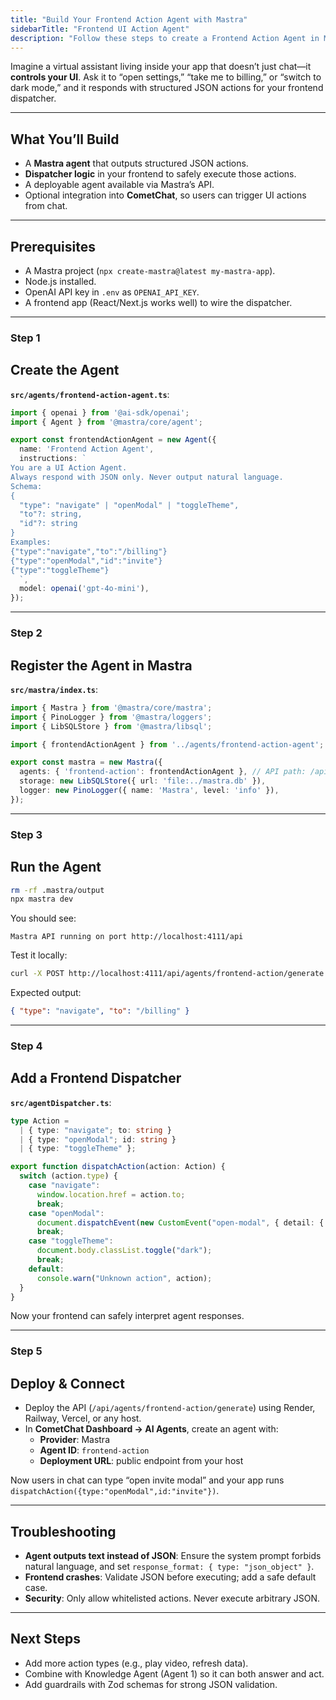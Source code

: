 ```yaml
---
title: "Build Your Frontend Action Agent with Mastra"
sidebarTitle: "Frontend UI Action Agent"
description: "Follow these steps to create a Frontend Action Agent in Mastra that emits JSON actions (navigate, open modal, toggle theme) which your UI can safely execute."
---
```


Imagine a virtual assistant living inside your app that doesn’t just chat—it **controls your UI**. Ask it to “open settings,” “take me to billing,” or “switch to dark mode,” and it responds with structured JSON actions for your frontend dispatcher.

***

## What You’ll Build

* A **Mastra agent** that outputs structured JSON actions.  
* **Dispatcher logic** in your frontend to safely execute those actions.  
* A deployable agent available via Mastra’s API.  
* Optional integration into **CometChat**, so users can trigger UI actions from chat.  

***

## Prerequisites

* A Mastra project (`npx create-mastra@latest my-mastra-app`).  
* Node.js installed.  
* OpenAI API key in `.env` as `OPENAI_API_KEY`.  
* A frontend app (React/Next.js works well) to wire the dispatcher.  

***

<h3 className="text-2xl font-semibold mb-6 mt-8">
  <span className="inline-flex items-center px-4 py-1.5 rounded-full bg-emerald-100 text-emerald-700 dark:bg-emerald-900/30 dark:text-emerald-300 uppercase tracking-wide text-sm">Step 1</span>
</h3>

## Create the Agent

**`src/agents/frontend-action-agent.ts`**:

```ts
import { openai } from '@ai-sdk/openai';
import { Agent } from '@mastra/core/agent';

export const frontendActionAgent = new Agent({
  name: 'Frontend Action Agent',
  instructions: `
You are a UI Action Agent.
Always respond with JSON only. Never output natural language.
Schema:
{
  "type": "navigate" | "openModal" | "toggleTheme",
  "to"?: string,
  "id"?: string
}
Examples:
{"type":"navigate","to":"/billing"}
{"type":"openModal","id":"invite"}
{"type":"toggleTheme"}
  `,
  model: openai('gpt-4o-mini'),
});
```

***

<h3 className="text-2xl font-semibold mb-6 mt-8">
  <span className="inline-flex items-center px-4 py-1.5 rounded-full bg-emerald-100 text-emerald-700 dark:bg-emerald-900/30 dark:text-emerald-300 uppercase tracking-wide text-sm">Step 2</span>
</h3>

## Register the Agent in Mastra

**`src/mastra/index.ts`**:

```ts
import { Mastra } from '@mastra/core/mastra';
import { PinoLogger } from '@mastra/loggers';
import { LibSQLStore } from '@mastra/libsql';

import { frontendActionAgent } from '../agents/frontend-action-agent';

export const mastra = new Mastra({
  agents: { 'frontend-action': frontendActionAgent }, // API path: /api/agents/frontend-action/*
  storage: new LibSQLStore({ url: 'file:../mastra.db' }),
  logger: new PinoLogger({ name: 'Mastra', level: 'info' }),
});
```

***

<h3 className="text-2xl font-semibold mb-6 mt-8">
  <span className="inline-flex items-center px-4 py-1.5 rounded-full bg-emerald-100 text-emerald-700 dark:bg-emerald-900/30 dark:text-emerald-300 uppercase tracking-wide text-sm">Step 3</span>
</h3>

## Run the Agent

```bash
rm -rf .mastra/output
npx mastra dev
```

You should see:

```
Mastra API running on port http://localhost:4111/api
```

Test it locally:

```bash
curl -X POST http://localhost:4111/api/agents/frontend-action/generate   -H "Content-Type: application/json"   -d '{"messages":[{"role":"user","content":"Take me to billing"}]}'
```

Expected output:

```json
{ "type": "navigate", "to": "/billing" }
```

***

<h3 className="text-2xl font-semibold mb-6 mt-8">
  <span className="inline-flex items-center px-4 py-1.5 rounded-full bg-emerald-100 text-emerald-700 dark:bg-emerald-900/30 dark:text-emerald-300 uppercase tracking-wide text-sm">Step 4</span>
</h3>

## Add a Frontend Dispatcher

**`src/agentDispatcher.ts`**:

```ts
type Action =
  | { type: "navigate"; to: string }
  | { type: "openModal"; id: string }
  | { type: "toggleTheme" };

export function dispatchAction(action: Action) {
  switch (action.type) {
    case "navigate":
      window.location.href = action.to;
      break;
    case "openModal":
      document.dispatchEvent(new CustomEvent("open-modal", { detail: { id: action.id } }));
      break;
    case "toggleTheme":
      document.body.classList.toggle("dark");
      break;
    default:
      console.warn("Unknown action", action);
  }
}
```

Now your frontend can safely interpret agent responses.

***

<h3 className="text-2xl font-semibold mb-6 mt-8">
  <span className="inline-flex items-center px-4 py-1.5 rounded-full bg-emerald-100 text-emerald-700 dark:bg-emerald-900/30 dark:text-emerald-300 uppercase tracking-wide text-sm">Step 5</span>
</h3>

## Deploy & Connect

* Deploy the API (`/api/agents/frontend-action/generate`) using Render, Railway, Vercel, or any host.  
* In **CometChat Dashboard → AI Agents**, create an agent with:  
  * **Provider**: Mastra  
  * **Agent ID**: `frontend-action`  
  * **Deployment URL**: public endpoint from your host  

Now users in chat can type “open invite modal” and your app runs `dispatchAction({type:"openModal",id:"invite"})`.

***

## Troubleshooting

* **Agent outputs text instead of JSON**: Ensure the system prompt forbids natural language, and set `response_format: { type: "json_object" }`.  
* **Frontend crashes**: Validate JSON before executing; add a safe default case.  
* **Security**: Only allow whitelisted actions. Never execute arbitrary JSON.  

***

## Next Steps

* Add more action types (e.g., play video, refresh data).  
* Combine with Knowledge Agent (Agent 1) so it can both answer and act.  
* Add guardrails with Zod schemas for strong JSON validation.  
